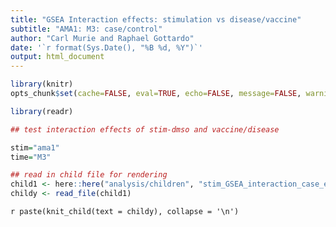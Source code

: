 ```yaml
---
title: "GSEA Interaction effects: stimulation vs disease/vaccine"
subtitle: "AMA1: M3: case/control"
author: "Carl Murie and Raphael Gottardo"
date: '`r format(Sys.Date(), "%B %d, %Y")`'
output: html_document
---
```


```r
library(knitr)
opts_chunk$set(cache=FALSE, eval=TRUE, echo=FALSE, message=FALSE, warning=FALSE, results='asis')
```

```r
library(readr)
```

```r
## test interaction effects of stim-dmso and vaccine/disease

stim="ama1"
time="M3"
```

```r
## read in child file for rendering
child1 <- here::here("analysis/children", "stim_GSEA_interaction_case_effect.Rmd")
childy <- read_file(child1)
```


`r paste(knit_child(text = childy), collapse = '\n')`
</br>
  
